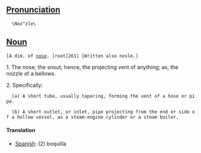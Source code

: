 ==[[Pronunciation]]==
   \Noz"zle\ 

==[[Noun]]==
 [A dim. of [[nose]]. [root]261] [Written also nosle.]

1. The nose; the snout; hence, the projecting vent of anything; as, the nozzle of a bellows.

2. Specifically:

   (a) A short tube, usually tapering, forming the vent of a hose or pipe.

   (b) A short outlet, or inlet, pipe projecting from the end or side of a hollow vessel, as a steam-engine cylinder or a steam boiler.

====Translation====
*[[Spanish]]: (2) boquilla